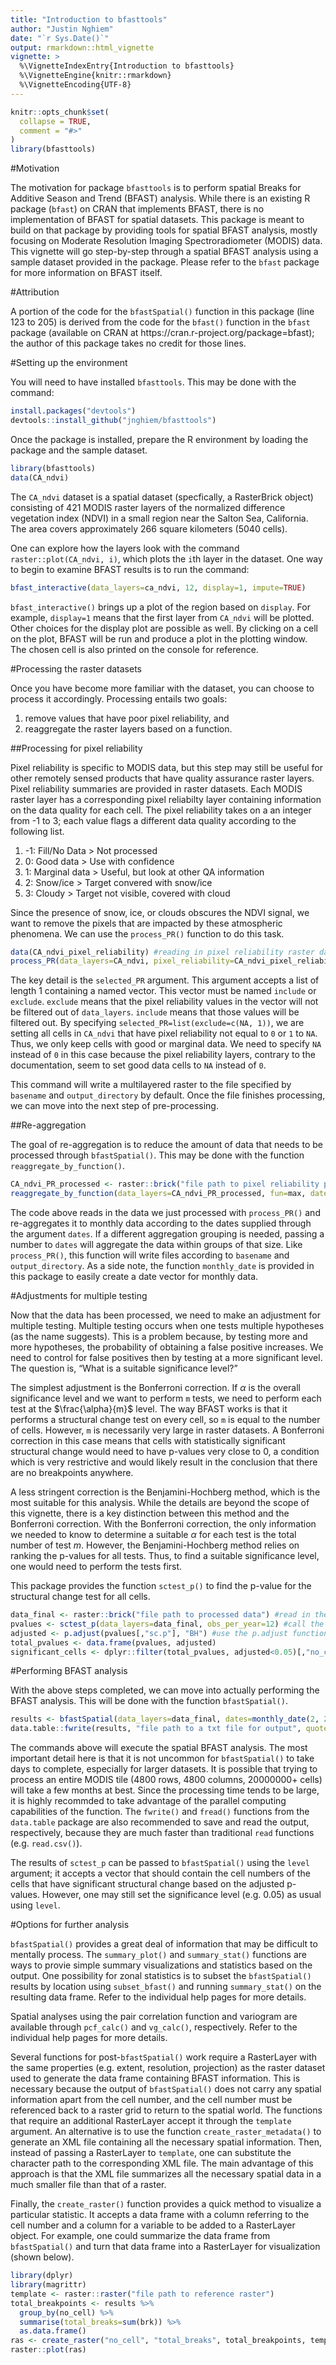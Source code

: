 ```yaml
---
title: "Introduction to bfasttools"
author: "Justin Nghiem"
date: "`r Sys.Date()`"
output: rmarkdown::html_vignette
vignette: >
  %\VignetteIndexEntry{Introduction to bfasttools}
  %\VignetteEngine{knitr::rmarkdown}
  %\VignetteEncoding{UTF-8}
---
```


```r
knitr::opts_chunk$set(
  collapse = TRUE,
  comment = "#>"
)
library(bfasttools)
```

#Motivation

The motivation for package `bfasttools` is to perform spatial Breaks for Additive Season and Trend (BFAST) analysis. While there is an existing R package (`bfast`) on CRAN that implements BFAST, there is no implementation of BFAST for spatial datasets. This package is meant to build on that package by providing tools for spatial BFAST analysis, mostly focusing on Moderate Resolution Imaging Spectroradiometer (MODIS) data. This vignette will go step-by-step through a spatial BFAST analysis using a sample dataset provided in the package. Please refer to the `bfast` package for more information on BFAST itself.

#Attribution

A portion of the code for the `bfastSpatial()` function in this package (line 123 to 205) is derived from the code for the `bfast()` function in the `bfast` package (available on CRAN at https://cran.r-project.org/package=bfast); the author of this package takes no credit for those lines. 

#Setting up the environment

You will need to have installed `bfasttools`. This may be done with the command:

```r
install.packages("devtools")
devtools::install_github("jnghiem/bfasttools")
```

Once the package is installed, prepare the R environment by loading the package and the sample dataset.

```r
library(bfasttools)
data(CA_ndvi)
```

The `CA_ndvi` dataset is a spatial dataset (specfically, a RasterBrick object) consisting of 421 MODIS raster layers of the normalized difference vegetation index (NDVI) in a small region near the Salton Sea, California. The area covers approximately 266 square kilometers (5040 cells).

One can explore how the layers look with the command `raster::plot(CA_ndvi, i)`, which plots the `i`th layer in the dataset. One way to begin to examine BFAST results is to run the command:

```r
bfast_interactive(data_layers=ca_ndvi, 12, display=1, impute=TRUE)
```

`bfast_interactive()` brings up a plot of the region based on `display`. For example, `display=1` means that the first layer from `CA_ndvi` will be plotted. Other choices for the display plot are possible as well. By clicking on a cell on the plot, BFAST will be run and produce a plot in the plotting window. The chosen cell is also printed on the console for reference.

#Processing the raster datasets

Once you have become more familiar with the dataset, you can choose to process it accordingly. Processing entails two goals:

1. remove values that have poor pixel reliability, and 
1. reaggregate the raster layers based on a function.

##Processing for pixel reliability

Pixel reliability is specific to MODIS data, but this step may still be useful for other remotely sensed products that have quality assurance raster layers. Pixel reliability summaries are provided in raster datasets. Each MODIS raster layer has a corresponding pixel reliabilty layer containing information on the data quality for each cell. The pixel reliability takes on a an integer from -1 to 3; each value flags a different data quality according to the following list.

1. -1: Fill/No Data > Not processed
1. 0: Good data > Use with confidence
1. 1: Marginal data > Useful, but look at other QA information
1. 2: Snow/ice > Target convered with snow/ice
1. 3: Cloudy > Target not visible, covered with cloud

Since the presence of snow, ice, or clouds obscures the NDVI signal, we want to remove the pixels that are impacted by these atmospheric phenomena. We can use the `process_PR()` function to do this task.

```r
data(CA_ndvi_pixel_reliability) #reading in pixel reliability raster dataset
process_PR(data_layers=CA_ndvi, pixel_reliability=CA_ndvi_pixel_reliability, selected_PR=list(exclude=c(NA, 1)), basename="MODIS_NDVI", output_directory="file path to directory")
```

The key detail is the `selected_PR` argument. This argument accepts a list of length 1 containing a named vector. This vector must be named `include` or `exclude`. `exclude` means that the pixel reliability values in the vector will not be filtered out of `data_layers`. `include` means that those values will be filtered out. By specifying `selected_PR=list(exclude=c(NA, 1))`, we are setting all cells in `CA_ndvi` that have pixel reliability not equal to `0` or `1` to `NA`. Thus, we only keep cells with good or marginal data. We need to specify `NA` instead of `0` in this case because the pixel reliability layers, contrary to the documentation, seem to set good data cells to `NA` instead of `0`.

This command will write a multilayered raster to the file specified by `basename` and `output_directory` by default. Once the file finishes processing, we can move into the next step of pre-processing.

##Re-aggregation

The goal of re-aggregation is to reduce the amount of data that needs to be processed through `bfastSpatial()`. This may be done with the function `reaggregate_by_function()`.

```r
CA_ndvi_PR_processed <- raster::brick("file path to pixel reliability processed data")
reaggregate_by_function(data_layers=CA_ndvi_PR_processed, fun=max, dates=monthly_date(2, 2000, 5, 2018, 15), basename="MODIS_NDVI", output_directory="file path to directory")
```

The code above reads in the data we just processed with `process_PR()` and re-aggregates it to monthly data according to the dates supplied through the argument `dates`. If a different aggregation grouping is needed, passing a number to `dates` will aggregate the data within groups of that size. Like `process_PR()`, this function will write files according to `basename` and `output_directory`. As a side note, the function `monthly_date` is provided in this package to easily create a date vector for monthly data.

#Adjustments for multiple testing

Now that the data has been processed, we need to make an adjustment for multiple testing. Multiple testing occurs when one tests multiple hypotheses (as the name suggests). This is a problem because, by testing more and more hypotheses, the probability of obtaining a false positive increases. We need to control for false positives then by testing at a more significant level. The question is, "What is a suitable significance level?"

The simplest adjustment is the Bonferroni correction. If $\alpha$ is the overall significance level and we want to perform `m` tests, we need to perform each test at the $\frac{\alpha}{m}$ level. The way BFAST works is that it performs a structural change test on every cell, so `m` is equal to the number of cells. However, `m` is necessarily very large in raster datasets. A Bonferroni correction in this case means that cells with statistically significant structural change would need to have p-values very close to 0, a condition which is very restrictive and would likely result in the conclusion that there are no breakpoints anywhere.

A less stringent correction is the Benjamini-Hochberg method, which is the most suitable for this analysis. While the details are beyond the scope of this vignette, there is a key distinction between this method and the Bonferroni correction. With the Bonferroni correction, the only information we needed to know to determine a suitable $\alpha$ for each test is the total number of test $m$. However, the Benjamini-Hochberg method relies on ranking the p-values for all tests. Thus, to find a suitable significance level, one would need to perform the tests first.

This package provides the function `sctest_p()` to find the p-value for the structural change test for all cells.

```r
data_final <- raster::brick("file path to processed data") #read in the processed data
pvalues <- sctest_p(data_layers=data_final, obs_per_year=12) #call the sctest_p function
adjusted <- p.adjust(pvalues[,"sc.p"], "BH") #use the p.adjust function with method "BH" for Benjamini-Hochberg
total_pvalues <- data.frame(pvalues, adjusted)
significant_cells <- dplyr::filter(total_pvalues, adjusted<0.05)[,"no_cell"] #a vector of cells with significant adjusted p-values at the 0.05 level
```

#Performing BFAST analysis

With the above steps completed, we can move into actually performing the BFAST analysis. This will be done with the function `bfastSpatial()`.

```r
results <- bfastSpatial(data_layers=data_final, dates=monthly_date(2, 2000, 5, 2018, 15), obs_per_year=12, level=significant_cells, impute=TRUE)
data.table::fwrite(results, "file path to a txt file for output", quote=FALSE, na=NA)
```

The commands above will execute the spatial BFAST analysis. The most important detail here is that it is not uncommon for `bfastSpatial()` to take days to complete, especially for larger datasets. It is possible that trying to process an entire MODIS tile (4800 rows, 4800 columns, 20000000+ cells) will take a few months at best. Since the processing time tends to be large, it is highly recommded to take advantage of the parallel computing capabilities of the function. The `fwrite()` and `fread()` functions from the `data.table` package are also recommended to save and read the output, respectively, because they are much faster than traditional `read` functions (e.g. `read.csv()`).

The results of `sctest_p` can be passed to `bfastSpatial()` using the `level` argument; it accepts a vector that should contain the cell numbers of the cells that have significant structural change based on the adjusted p-values. However, one may still set the significance level (e.g. 0.05) as usual using `level`.

#Options for further analysis

`bfastSpatial()` provides a great deal of information that may be difficult to mentally process. The `summary_plot()` and `summary_stat()` functions are ways to provie simple summary visualizations and statistics based on the output. One possibility for zonal statistics is to subset the `bfastSpatial()` results by location using `subset_bfast()` and running `summary_stat()` on the resulting data frame. Refer to the individual help pages for more details.

Spatial analyses using the pair correlation function and variogram are available through `pcf_calc()` and `vg_calc()`, respectively. Refer to the individual help pages for more details.

Several functions for post-`bfastSpatial()` work require a RasterLayer with the same properties (e.g. extent, resolution, projection) as the raster dataset used to generate the data frame containing BFAST information. This is necessary because the output of `bfastSpatial()` does not carry any spatial information apart from the cell number, and the cell number must be referenced back to a raster grid to return to the spatial world. The functions that require an additional RasterLayer accept it through the `template` argument. An alternative is to use the function `create_raster_metadata()` to generate an XML file containing all the necessary spatial information. Then, instead of passing a RasterLayer to `template`, one can substitute the character path to the corresponding XML file. The main advantage of this approach is that the XML file summarizes all the necessary spatial data in a much smaller file than that of a raster.

Finally, the `create_raster()` function provides a quick method to visualize a particular statistic. It accepts a data frame with a column referring to the cell number and a column for a variable to be added to a RasterLayer object. For example, one could summarize the data frame from `bfastSpatial()` and turn that data frame into a RasterLayer for visualization (shown below). 

```r
library(dplyr)
library(magrittr)
template <- raster::raster("file path to reference raster")
total_breakpoints <- results %>%
  group_by(no_cell) %>%
  summarise(total_breaks=sum(brk)) %>%
  as.data.frame()
ras <- create_raster("no_cell", "total_breaks", total_breakpoints, template) #a RasterLayer showing the total number of breakpoints per cell
raster::plot(ras) 
```
